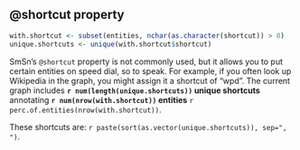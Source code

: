 ## @shortcut property

```r
with.shortcut <- subset(entities, nchar(as.character(shortcut)) > 0)
unique.shortcuts <- unique(with.shortcut$shortcut)
```

SmSn's `@shortcut` property is not commonly used, but it allows you to put certain entities on speed dial, so to speak. For example, if you often look up Wikipedia in the graph, you might assign it a shortcut of "wpd".
The current graph includes **`r num(length(unique.shortcuts))` unique shortcuts** annotating **`r num(nrow(with.shortcut))` entities** `r perc.of.entities(nrow(with.shortcut))`.

These shortcuts are: `r paste(sort(as.vector(unique.shortcuts)), sep=", ")`.
